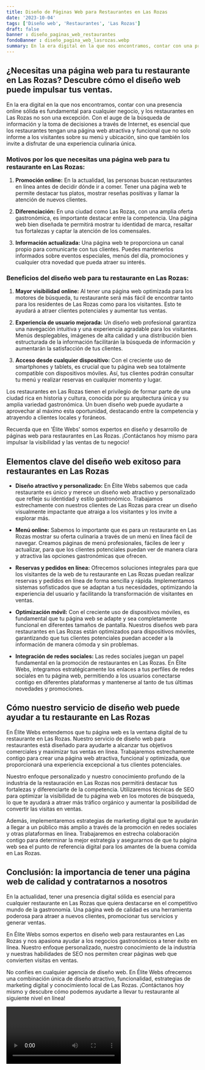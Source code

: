 ```yaml
---
title: Diseño de Páginas Web para Restaurantes en Las Rozas
date: '2023-10-04'
tags: ['Diseño web', 'Restaurantes', 'Las Rozas']
draft: false
banner : diseño_paginas_web_restaurantes
fondoBanner : diseño_pagina_web_lasrozas.webp
summary: En la era digital en la que nos encontramos, contar con una presencia online sólida es fundamental para cualquier negocio, y los restaurantes en Las Rozas no son una excepción. Con el auge de la búsqueda de información y la toma de decisiones a través de Internet, es esencial que los restaurantes tengan una página web atractiva y funcional que no solo informe a los visitantes sobre su menú y ubicación, sino que también los invite a disfrutar de una experiencia culinaria única.
---
```


## ¿Necesitas una página web para tu restaurante en Las Rozas? Descubre cómo el diseño web puede impulsar tus ventas.

En la era digital en la que nos encontramos, contar con una presencia online sólida es fundamental para cualquier negocio, y los restaurantes en Las Rozas no son una excepción. Con el auge de la búsqueda de información y la toma de decisiones a través de Internet, es esencial que los restaurantes tengan una página web atractiva y funcional que no solo informe a los visitantes sobre su menú y ubicación, sino que también los invite a disfrutar de una experiencia culinaria única.

### Motivos por los que necesitas una página web para tu restaurante en Las Rozas:

1. **Promoción online:** En la actualidad, las personas buscan restaurantes en línea antes de decidir dónde ir a comer. Tener una página web te permite destacar tus platos, mostrar reseñas positivas y llamar la atención de nuevos clientes.

2. **Diferenciación:** En una ciudad como Las Rozas, con una amplia oferta gastronómica, es importante destacar entre la competencia. Una página web bien diseñada te permitirá mostrar tu identidad de marca, resaltar tus fortalezas y captar la atención de los comensales.

3. **Información actualizada:** Una página web te proporciona un canal propio para comunicarte con tus clientes. Puedes mantenerlos informados sobre eventos especiales, menús del día, promociones y cualquier otra novedad que pueda atraer su interés.

### Beneficios del diseño web para tu restaurante en Las Rozas:

1. **Mayor visibilidad online:** Al tener una página web optimizada para los motores de búsqueda, tu restaurante será más fácil de encontrar tanto para los residentes de Las Rozas como para los visitantes. Esto te ayudará a atraer clientes potenciales y aumentar tus ventas.

2. **Experiencia de usuario mejorada:** Un diseño web profesional garantiza una navegación intuitiva y una experiencia agradable para los visitantes. Menús desplegables, imágenes de alta calidad y una distribución bien estructurada de la información facilitarán la búsqueda de información y aumentarán la satisfacción de tus clientes.

3. **Acceso desde cualquier dispositivo:** Con el creciente uso de smartphones y tablets, es crucial que tu página web sea totalmente compatible con dispositivos móviles. Así, tus clientes podrán consultar tu menú y realizar reservas en cualquier momento y lugar.

Los restaurantes en Las Rozas tienen el privilegio de formar parte de una ciudad rica en historia y cultura, conocida por su arquitectura única y su amplia variedad gastronómica. Un buen diseño web puede ayudarte a aprovechar al máximo esta oportunidad, destacando entre la competencia y atrayendo a clientes locales y foráneos.

Recuerda que en 'Élite Webs' somos expertos en diseño y desarrollo de páginas web para restaurantes en Las Rozas. ¡Contáctanos hoy mismo para impulsar la visibilidad y las ventas de tu negocio!

<GifSeo />

<Cta />

## Elementos clave del diseño web exitoso para restaurantes en Las Rozas

- **Diseño atractivo y personalizado:** En Élite Webs sabemos que cada restaurante es único y merece un diseño web atractivo y personalizado que refleje su identidad y estilo gastronómico. Trabajamos estrechamente con nuestros clientes de Las Rozas para crear un diseño visualmente impactante que atraiga a los visitantes y los invite a explorar más.

- **Menú online:** Sabemos lo importante que es para un restaurante en Las Rozas mostrar su oferta culinaria a través de un menú en línea fácil de navegar. Creamos páginas de menú profesionales, fáciles de leer y actualizar, para que los clientes potenciales puedan ver de manera clara y atractiva las opciones gastronómicas que ofrecen.

- **Reservas y pedidos en línea:** Ofrecemos soluciones integrales para que los visitantes de la web de tu restaurante en Las Rozas puedan realizar reservas y pedidos en línea de forma sencilla y rápida. Implementamos sistemas sofisticados que se adaptan a tus necesidades, optimizando la experiencia del usuario y facilitando la transformación de visitantes en ventas.

- **Optimización móvil:** Con el creciente uso de dispositivos móviles, es fundamental que tu página web se adapte y sea completamente funcional en diferentes tamaños de pantalla. Nuestros diseños web para restaurantes en Las Rozas están optimizados para dispositivos móviles, garantizando que tus clientes potenciales puedan acceder a la información de manera cómoda y sin problemas.

- **Integración de redes sociales:** Las redes sociales juegan un papel fundamental en la promoción de restaurantes en Las Rozas. En Élite Webs, integramos estratégicamente los enlaces a tus perfiles de redes sociales en tu página web, permitiendo a los usuarios conectarse contigo en diferentes plataformas y mantenerse al tanto de tus últimas novedades y promociones.

## Cómo nuestro servicio de diseño web puede ayudar a tu restaurante en Las Rozas

En Élite Webs entendemos que tu página web es la ventana digital de tu restaurante en Las Rozas. Nuestro servicio de diseño web para restaurantes está diseñado para ayudarte a alcanzar tus objetivos comerciales y maximizar tus ventas en línea. Trabajaremos estrechamente contigo para crear una página web atractiva, funcional y optimizada, que proporcionará una experiencia excepcional a tus clientes potenciales.

Nuestro enfoque personalizado y nuestro conocimiento profundo de la industria de la restauración en Las Rozas nos permitirá destacar tus fortalezas y diferenciarte de la competencia. Utilizaremos técnicas de SEO para optimizar la visibilidad de tu página web en los motores de búsqueda, lo que te ayudará a atraer más tráfico orgánico y aumentar la posibilidad de convertir las visitas en ventas.

Además, implementaremos estrategias de marketing digital que te ayudarán a llegar a un público más amplio a través de la promoción en redes sociales y otras plataformas en línea. Trabajaremos en estrecha colaboración contigo para determinar la mejor estrategia y asegurarnos de que tu página web sea el punto de referencia digital para los amantes de la buena comida en Las Rozas.

## Conclusión: la importancia de tener una página web de calidad y contratarnos a nosotros

En la actualidad, tener una presencia digital sólida es esencial para cualquier restaurante en Las Rozas que quiera destacarse en el competitivo mundo de la gastronomía. Una página web de calidad es una herramienta poderosa para atraer a nuevos clientes, promocionar tus servicios y generar ventas.

En Élite Webs somos expertos en diseño web para restaurantes en Las Rozas y nos apasiona ayudar a los negocios gastronómicos a tener éxito en línea. Nuestro enfoque personalizado, nuestro conocimiento de la industria y nuestras habilidades de SEO nos permiten crear páginas web que convierten visitas en ventas.

No confíes en cualquier agencia de diseño web. En Élite Webs ofrecemos una combinación única de diseño atractivo, funcionalidad, estrategias de marketing digital y conocimiento local de Las Rozas. ¡Contáctanos hoy mismo y descubre cómo podemos ayudarte a llevar tu restaurante al siguiente nivel en línea!

<Video />

<CtaBot job='Restaurantes' city='Las Rozas'/>

<Gmaps query='Las Rozas+españa+maps' />